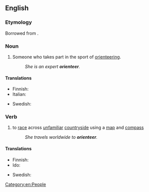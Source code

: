 ==English==

===Etymology===
Borrowed from {{bor|en|sv|orientera|notext=1}}.

===Noun===
{{en-noun}}

# {{lb|en|sports}} Someone who takes part in the sport of [[orienteering]].
#: ''She is an expert '''orienteer'''.''

====Translations====
{{trans-top|someone who takes part in the sport of orienteering}}
* Finnish: {{t+|fi|suunnistaja}}
* Italian: {{t|it|orientista|m|f}}
{{trans-mid}}
* Swedish: {{t|sv|orienterare}}
{{trans-bottom}}

===Verb===
{{en-verb}}

# {{lb|en|sports}} to [[race]] across [[unfamiliar]] [[countryside]] using a [[map]] and [[compass]]
#: ''She travels worldwide to '''orienteer'''.''

====Translations====
{{trans-top|to race across unfamiliar countryside using a map and compass}}
* Finnish: {{t+|fi|suunnistaa}}
* Ido: {{t+|io|busolagar}}
{{trans-mid}}
* Swedish: {{t+|sv|orientera}}
{{trans-bottom}}

[[Category:en:People]]